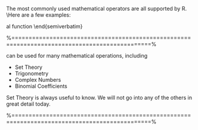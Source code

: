 
 
 \frametitle{1.8 Basic Maths Operations}
 The most commonly used mathematical operators are all supported by R. \\Here are a few
 examples:
 
 \begin{semiverbatim}
 5 + 3 * 5 # Note the order of operations.
 log (10) # Natural logarithm with base e=2.718282
 log(8,2) # Log to the base 2
 4^2 # 4 raised to the second power
 7/2 # Division
 factorial(4) #Factorial of Four
 sqrt (25) # Square root
 abs (3-7) # Absolute value of 3-7
 pi # The mysterious number \\\
 exp(2) # exponential function
 \end{semiverbatim}
 
 %==============================================================================================%
 
 
 \texttt{R} can be used for many mathematical operations, including
 
 
*  Set Theory
*  Trigonometry
*  Complex Numbers
*  Binomial Coefficients

 Set Theory is always useful to know. We will not go into any of the others in great detail today.
 
 %==============================================================================================%
 
 